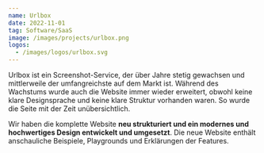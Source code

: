 ```yaml
---
name: Urlbox
date: 2022-11-01
tag: Software/SaaS
image: /images/projects/urlbox.png
logos:
  - /images/logos/urlbox.svg
---
```


Urlbox ist ein Screenshot-Service, der über Jahre stetig gewachsen und mittlerweile der umfangreichste auf dem Markt ist. Während des Wachstums wurde auch die Website immer wieder erweitert, obwohl keine klare Designsprache und keine klare Struktur vorhanden waren. So wurde die Seite mit der Zeit unübersichtlich.

Wir haben die komplette Website **neu strukturiert und ein modernes und hochwertiges Design entwickelt und umgesetzt**. Die neue Website enthält anschauliche Beispiele, Playgrounds und Erklärungen der Features.
